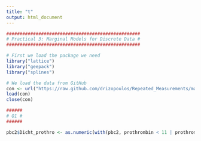 ```yaml
---
title: "t"
output: html_document
---
```


```r
##################################################
# Practical 3: Marginal Models for Discrete Data #
##################################################

# First we load the package we need
library("lattice")
library("geepack")
library("splines")

# We load the data from GitHub
con <- url("https://raw.github.com/drizopoulos/Repeated_Measurements/master/Data.RData")
load(con)
close(con)

######
# Q1 #
######

pbc2$Dicht_prothro <- as.numeric(with(pbc2, prothrombin < 11 | prothrombin > 13))
```

